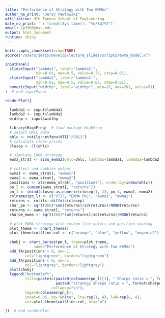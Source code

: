 ```yaml
---
title: "Performance of Strategy with Two EWMAs"
author_no_print: "Jerzy Pawlowski"
affiliation: NYU Tandon School of Engineering
date_no_print: '`r format(Sys.time(), "%m/%d/%Y")`'
email: jp3900@nyu.edu
output: html_document
runtime: shiny
---
```


```r
knitr::opts_chunk$set(echo=TRUE)
source("/Users/jerzy/Develop/lecture_slides/scripts/ewma_model.R")
```

```r
inputPanel(
  sliderInput("lambda1", label="lambda1:",
              min=0.01, max=0.5, value=0.25, step=0.01),
  sliderInput("lambda2", label="lambda2:",
              min=0.01, max=0.5, value=0.05, step=0.01),
  numericInput("widthp", label="widthp:", min=10, max=201, value=51)
)  # end inputPanel

renderPlot({
  
  lambda1 <- input$lambda1
  lambda2 <- input$lambda2
  widthp <- input$widthp

  library(HighFreq)  # load package HighFreq
  # select OHLC data
  ohlc <- rutils::etfenv$VTI["/2011"]
  # calculate close prices
  closep <- Cl(ohlc)

  # simulate EWMA strategy
  ewma_strat <- simu_ewma2(ohlc=ohlc, lambda1=lambda1, lambda2=lambda2, widthp=widthp)
  
  # collect and combine output
  ewma1 <- ewma_strat[, "ewma1"]
  ewma2 <- ewma_strat[, "ewma2"]
  positions <- xts(ewma_strat[, "positions"], order.by=index(ohlc))
  pn_l <- cumsum(ewma_strat[, "returns"])
  pn_l <- cbind(closep-as.numeric(closep[1, ]), pn_l, ewma1, ewma2)
  colnames(pn_l) <- c("VTI", "EWMA PnL", "ewma1", "ewma2")
  returns <- rutils::diffxts(closep)
  shar_pe <- sqrt(260)*sum(returns)/sd(returns)/NROW(returns)
  returns <- ewma_strat[, "returns"]
  sharpe_ewma <- sqrt(260)*sum(returns)/sd(returns)/NROW(returns)
  
  # plot EWMA strategy with custom line colors and position shading
  plot_theme <- chart_theme()
  plot_theme$col$line.col <- c("orange", "blue", "yellow", "magenta2")
  
  chobj <- chart_Series(pn_l, theme=plot_theme, 
             name="Performance of Strategy with Two EWMAs")
  add_TA(positions > 0, on=-1,
         col="lightgreen", border="lightgreen")
  add_TA(positions < 0, on=-1,
         col="lightgrey", border="lightgrey")
  plot(chobj)
  legend("bottomleft", 
         title=paste(c(paste0(colnames(pn_l)[1], " Sharpe ratio = ", format(shar_pe, digits=3)),
                       paste0("strategy Sharpe ratio = ", format(sharpe_ewma, digits=3))),
                     collapse="\n"),
         legend=colnames(pn_l), 
         inset=0.05, bg="white", lty=rep(1, 4), lwd=rep(8, 4), 
         col=plot_theme$col$line.col, bty="n")
  
})  # end renderPlot
```
